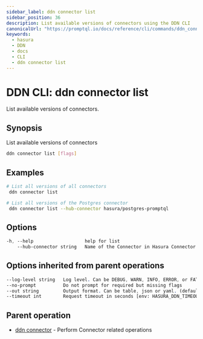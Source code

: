 ```yaml
---
sidebar_label: ddn connector list
sidebar_position: 36
description: List available versions of connectors using the DDN CLI
canonicalUrl: "https://promptql.io/docs/reference/cli/commands/ddn_connector_list"
keywords:
  - hasura
  - DDN
  - docs
  - CLI
  - ddn connector list
---
```


# DDN CLI: ddn connector list

List available versions of connectors.

## Synopsis

List available versions of connectors

```bash
ddn connector list [flags]
```

## Examples

```bash
# List all versions of all connectors
 ddn connector list

# List all versions of the Postgres connector
 ddn connector list --hub-connector hasura/postgres-promptql
```

## Options

```sass
-h, --help                   help for list
    --hub-connector string   Name of the Connector in Hasura Connector Hub, ref: https://hasura.io/connectors. eg: hasura/nodejs
```

## Options inherited from parent operations

```sass
--log-level string   Log level. Can be DEBUG, WARN, INFO, ERROR, or FATAL. (default "INFO")
--no-prompt          Do not prompt for required but missing flags
--out string         Output format. Can be table, json or yaml. (default "table")
--timeout int        Request timeout in seconds [env: HASURA_DDN_TIMEOUT] (default 100)
```

## Parent operation

- [ddn connector](/reference/cli/commands/ddn_connector) - Perform Connector related operations
